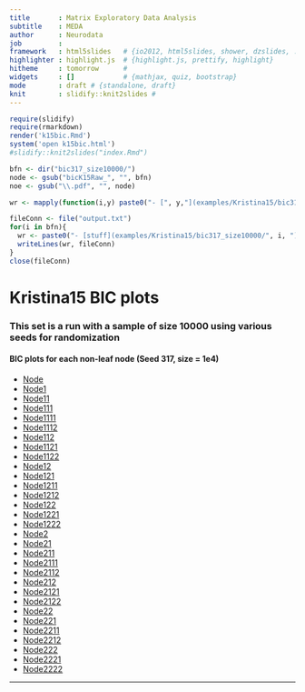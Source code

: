 ```yaml
---
title       : Matrix Exploratory Data Analysis
subtitle    : MEDA
author      : Neurodata
job         : 
framework   : html5slides   # {io2012, html5slides, shower, dzslides, ...}
highlighter : highlight.js  # {highlight.js, prettify, highlight}
hitheme     : tomorrow      # 
widgets     : []            # {mathjax, quiz, bootstrap}
mode        : draft # {standalone, draft}
knit        : slidify::knit2slides #
---
```


```r
require(slidify)
require(rmarkdown)
render('k15bic.Rmd')
system('open k15bic.html')
#slidify::knit2slides("index.Rmd")
```

```r
bfn <- dir("bic317_size10000/")
node <- gsub("bicK15Raw_", "", bfn)
noe <- gsub("\\.pdf", "", node)

wr <- mapply(function(i,y) paste0("- [", y,"](examples/Kristina15/bic317_size10000/", i, ")  "), bfn, noe)

fileConn <- file("output.txt")
for(i in bfn){
  wr <- paste0("- [stuff](examples/Kristina15/bic317_size10000/", i, ")  ")
  writeLines(wr, fileConn)
}
close(fileConn)
```
# Kristina15 BIC plots

### This set is a run with a sample of size 10000 using various seeds for randomization

#### BIC plots for each non-leaf node (Seed 317, size = 1e4)
- [Node](examples/Kristina15/bic317_size10000/bicK15Raw_Node.pdf)  
- [Node1](examples/Kristina15/bic317_size10000/bicK15Raw_Node1.pdf)  
- [Node11](examples/Kristina15/bic317_size10000/bicK15Raw_Node11.pdf)  
- [Node111](examples/Kristina15/bic317_size10000/bicK15Raw_Node111.pdf)  
- [Node1111](examples/Kristina15/bic317_size10000/bicK15Raw_Node1111.pdf)  
- [Node1112](examples/Kristina15/bic317_size10000/bicK15Raw_Node1112.pdf)  
- [Node112](examples/Kristina15/bic317_size10000/bicK15Raw_Node112.pdf)  
- [Node1121](examples/Kristina15/bic317_size10000/bicK15Raw_Node1121.pdf)  
- [Node1122](examples/Kristina15/bic317_size10000/bicK15Raw_Node1122.pdf)  
- [Node12](examples/Kristina15/bic317_size10000/bicK15Raw_Node12.pdf)  
- [Node121](examples/Kristina15/bic317_size10000/bicK15Raw_Node121.pdf)  
- [Node1211](examples/Kristina15/bic317_size10000/bicK15Raw_Node1211.pdf)  
- [Node1212](examples/Kristina15/bic317_size10000/bicK15Raw_Node1212.pdf)  
- [Node122](examples/Kristina15/bic317_size10000/bicK15Raw_Node122.pdf)  
- [Node1221](examples/Kristina15/bic317_size10000/bicK15Raw_Node1221.pdf)  
- [Node1222](examples/Kristina15/bic317_size10000/bicK15Raw_Node1222.pdf)  
- [Node2](examples/Kristina15/bic317_size10000/bicK15Raw_Node2.pdf)  
- [Node21](examples/Kristina15/bic317_size10000/bicK15Raw_Node21.pdf)  
- [Node211](examples/Kristina15/bic317_size10000/bicK15Raw_Node211.pdf)  
- [Node2111](examples/Kristina15/bic317_size10000/bicK15Raw_Node2111.pdf)  
- [Node2112](examples/Kristina15/bic317_size10000/bicK15Raw_Node2112.pdf)  
- [Node212](examples/Kristina15/bic317_size10000/bicK15Raw_Node212.pdf)  
- [Node2121](examples/Kristina15/bic317_size10000/bicK15Raw_Node2121.pdf)  
- [Node2122](examples/Kristina15/bic317_size10000/bicK15Raw_Node2122.pdf)  
- [Node22](examples/Kristina15/bic317_size10000/bicK15Raw_Node22.pdf)  
- [Node221](examples/Kristina15/bic317_size10000/bicK15Raw_Node221.pdf)  
- [Node2211](examples/Kristina15/bic317_size10000/bicK15Raw_Node2211.pdf)  
- [Node2212](examples/Kristina15/bic317_size10000/bicK15Raw_Node2212.pdf)  
- [Node222](examples/Kristina15/bic317_size10000/bicK15Raw_Node222.pdf)  
- [Node2221](examples/Kristina15/bic317_size10000/bicK15Raw_Node2221.pdf)  
- [Node2222](examples/Kristina15/bic317_size10000/bicK15Raw_Node2222.pdf)  

---
